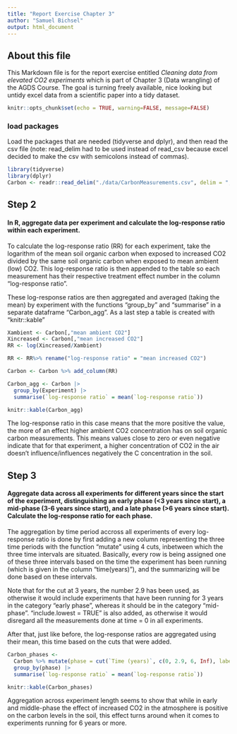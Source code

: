 ```yaml
---
title: "Report Exercise Chapter 3"
author: "Samuel Bichsel"
output: html_document
---
```


## About this file

This Markdown file is for the report exercise entitled *Cleaning data from elevated CO2 experiments* which is part of Chapter 3 (Data wrangling) of the AGDS Course. The goal is turning freely available, nice looking but untidy excel data from a scientific paper into a tidy dataset. 



```r
knitr::opts_chunk$set(echo = TRUE, warning=FALSE, message=FALSE)
```
### load packages

Load the packages that are needed (tidyverse and dplyr), and then read the csv file (note: read_delim had to be used instead of read_csv because excel decided to make the csv with semicolons instead of commas). 

```r
library(tidyverse)
library(dplyr)
Carbon <- readr::read_delim("./data/CarbonMeasurements.csv", delim = ";")
```

##  Step 2

#### In R, aggregate data per experiment and calculate the log-response ratio within each experiment.

To calculate the log-response ratio (RR) for each experiment, take the logarithm of the mean soil organic carbon when exposed to 
increased CO2 divided by the same soil organic carbon when exposed to mean ambient (low) CO2. This log-response ratio is then appended to the table so each measurement has their respective treatment effect number in the column  "log-response ratio". 

These log-response ratios are then aggregated and averaged (taking the mean) by experiment with the functions "group_by" and "summarise" in a separate dataframe "Carbon_agg". As a last step a table is created with "knitr::kable"

```r
Xambient <- Carbon[,"mean ambient CO2"]
Xincreased <- Carbon[,"mean increased CO2"]
RR <- log(Xincreased/Xambient)

RR <- RR%>% rename("log-response ratio" = "mean increased CO2")

Carbon <- Carbon %>% add_column(RR)

Carbon_agg <- Carbon |>
  group_by(Experiment) |>
  summarise(`log-response ratio` = mean(`log-response ratio`))

knitr::kable(Carbon_agg)

```
The log-response ratio in this case means that the more positive the value, the more of an effect higher ambient CO2 concentration has on soil organic carbon measurements. This means values close to zero or even negative indicate that for that experiment, a higher concentration of CO2 in the air doesn't influence/influences negatively the C concentration in the soil.  

## Step 3

#### Aggregate data across all experiments for different years since the start of the experiment, distinguishing an early phase (<3 years since start), a mid-phase (3-6 years since start), and a late phase (>6 years since start). Calculate the log-response ratio for each phase.

The aggregation by time period accross all experiments of every log-response ratio is done by first adding a new column representing the three time periods with the function "mutate" using 4 cuts, inbetween which the three time intervals are situated. Basically, every row is being assigned one of these three intervals based on the time the experiment has been running (which is given in the column "time(years)"), and the summarizing will be done based on these intervals.  

Note that for the cut at 3 years, the number 2.9 has been used, as otherwise it would include experiments that have been running for 3 years in the category "early phase", whereas it should be in the category "mid-phase". "include.lowest = TRUE" is also added, as otherwise it would disregard all the measurements done at time = 0 in all experiments. 

After that, just like before, the log-response ratios are aggregated using their mean, this time based on the cuts that were added.

```r

Carbon_phases <-
  Carbon %>% mutate(phase = cut(`Time (years)`, c(0, 2.9, 6, Inf), labels = c("early phase", "mid-phase", "late phase"),   include.lowest = TRUE)) %>%
  group_by(phase) |>
  summarise(`log-response ratio` = mean(`log-response ratio`))

knitr::kable(Carbon_phases)
```
Aggregation across experiment length seems to show that while in early and middle-phase the effect of increased CO2 in the atmosphere is positive on the carbon levels in the soil, this effect turns around when it comes to experiments running for 6 years or more. 